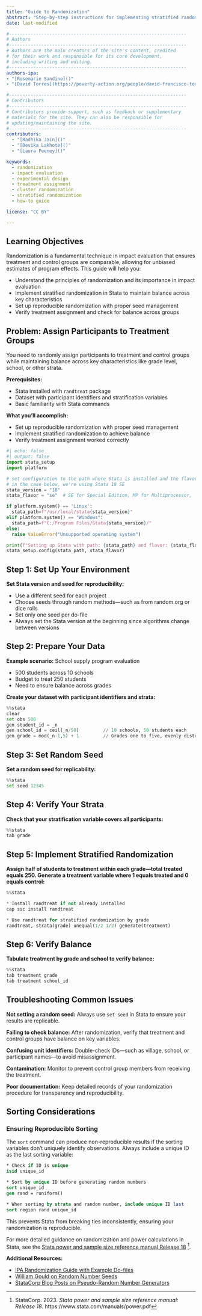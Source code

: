 ```yaml
---
title: "Guide to Randomization"
abstract: "Step-by-step instructions for implementing stratified randomization in Stata, including reproducible seed setting, balance checking, and troubleshooting common issues."
date: last-modified

#------------------------------------------------------------------
# Authors
#------------------------------------------------------------------
# Authors are the main creators of the site's content, credited
# for their work and responsible for its core development,
# including writing and editing.
#------------------------------------------------------------------
authors-ipa:
- "[Rosemarie Sandino]()"
- "[David Torres](https://poverty-action.org/people/david-francisco-torres-leon)"

#------------------------------------------------------------------
# Contributors
#------------------------------------------------------------------
# Contributors provide support, such as feedback or supplementary
# materials for the site. They can also be responsible for
# updating/maintaining the site.
#------------------------------------------------------------------
contributors:
  - "[Radhika Jain]()"
  - "[Devika Lakhote]()"
  - "[Laura Feeney]()"

keywords:
  - randomization
  - impact evaluation
  - experimental design
  - treatment assignment
  - cluster randomization
  - stratified randomization
  - how-to guide

license: "CC BY"

---
```


:::{.callout-tip appearance="simple"}

## Learning Objectives

Randomization is a fundamental technique in impact evaluation that ensures treatment and control groups are comparable, allowing for unbiased estimates of program effects. This guide will help you:

- Understand the principles of randomization and its importance in impact evaluation
- Implement stratified randomization in Stata to maintain balance across key characteristics
- Set up reproducible randomization with proper seed management
- Verify treatment assignment and check for balance across groups

:::

## Problem: Assign Participants to Treatment Groups

You need to randomly assign participants to treatment and control groups while maintaining balance across key characteristics like grade level, school, or other strata.

**Prerequisites:**

- Stata installed with `randtreat` package
- Dataset with participant identifiers and stratification variables
- Basic familiarity with Stata commands

**What you'll accomplish:**

- Set up reproducible randomization with proper seed management
- Implement stratified randomization to achieve balance
- Verify treatment assignment worked correctly

```python
#| echo: false
#| output: false
import stata_setup
import platform

# set configuration to the path where Stata is installed and the flavor of Stata
# in the case below, we're using Stata 18 SE
stata_version = "18"
stata_flavor = "se"  # SE for Special Edition, MP for Multiprocessor,

if platform.system() == 'Linux':
  stata_path=f"/usr/local/stata{stata_version}"
elif platform.system() == "Windows":
  stata_path=f"C:/Program Files/Stata{stata_version}/"
else:
  raise ValueError("Unsupported operating system")

print(f"Setting up Stata with path: {stata_path} and flavor: {stata_flavor}")
stata_setup.config(stata_path, stata_flavor)
```

## Step 1: Set Up Your Environment

**Set Stata version and seed for reproducibility:**

- Use a different seed for each project
- Choose seeds through random methods—such as from random.org or dice rolls
- Set only one seed per do-file
- Always set the Stata version at the beginning since algorithms change between versions

## Step 2: Prepare Your Data

**Example scenario:** School supply program evaluation

- 500 students across 10 schools
- Budget to treat 250 students
- Need to ensure balance across grades

**Create your dataset with participant identifiers and strata:**

```python
%%stata
clear
set obs 500
gen student_id = _n
gen school_id = ceil(_n/50)         // 10 schools, 50 students each
gen grade = mod(_n-1,5) + 1         // Grades one to five, evenly distributed
```

## Step 3: Set Random Seed

**Set a random seed for replicability:**

```python
%%stata
set seed 12345
```

## Step 4: Verify Your Strata

**Check that your stratification variable covers all participants:**

```python
%%stata
tab grade
```

## Step 5: Implement Stratified Randomization

**Assign half of students to treatment within each grade—total treated equals 250. Generate a treatment variable where 1 equals treated and 0 equals control:**

```python
%%stata

* Install randtreat if not already installed
cap ssc install randtreat

* Use randtreat for stratified randomization by grade
randtreat, strata(grade) unequal(1/2 1/2) generate(treatment)
```

## Step 6: Verify Balance

**Tabulate treatment by grade and school to verify balance:**

```python
%%stata
tab treatment grade
tab treatment school_id
```

## Troubleshooting Common Issues

**Not setting a random seed:** Always use `set seed` in Stata to ensure your results are replicable.

**Failing to check balance:** After randomization, verify that treatment and control groups have balance on key variables.

**Confusing unit identifiers:** Double-check IDs—such as village, school, or participant names—to avoid misassignment.

**Contamination:** Monitor to prevent control group members from receiving the treatment.

**Poor documentation:** Keep detailed records of your randomization procedure for transparency and reproducibility.

::: {.callout-warning collapse="true"}

## Sorting Considerations

### Ensuring Reproducible Sorting

The `sort` command can produce non-reproducible results if the sorting variables don't uniquely identify observations. Always include a unique ID as the last sorting variable:

```stata
* Check if ID is unique
isid unique_id

* Sort by unique ID before generating random numbers
sort unique_id
gen rand = runiform()

* When sorting by strata and random number, include unique ID last
sort region rand unique_id
```

This prevents Stata from breaking ties inconsistently, ensuring your randomization is reproducible.
:::

For more detailed guidance on randomization and power calculations in Stata, see the [Stata power and sample size reference manual Release 18](https://www.stata.com/manuals/power.pdf) [^1].

**Additional Resources:**

- [IPA Randomization Guide with Example Do-files](https://ipastorage.box.com/s/sslf9h67yaejnhn3zz02ez3k508irzu8)
- [William Gould on Random Number Seeds](https://blog.stata.com/2016/03/10/how-to-generate-random-numbers-in-stata/)
- [StataCorp Blog Posts on Pseudo-Random Number Generators](https://blog.stata.com/tag/random-numbers/)

[^1]: StataCorp. 2023. *Stata power and sample size reference manual: Release 18*. https://www.stata.com/manuals/power.pdf
